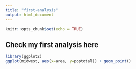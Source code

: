 ```yaml
---
title: "first-analysis"
output: html_document
---
```


```r
knitr::opts_chunk$set(echo = TRUE)
```

## Check my first analysis here

 
```r
library(ggplot2)
ggplot(midwest, aes(x=area, y=poptotal)) + geom_point()
```


